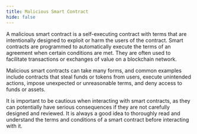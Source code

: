 ```yaml
---
title: Malicious Smart Contract
hide: false
---
```


A malicious smart contract is a self-executing contract with terms that are intentionally designed to exploit or harm the users of the contract. Smart contracts are programmed to automatically execute the terms of an agreement when certain conditions are met. They are often used to facilitate transactions or exchanges of value on a blockchain network.

Malicious smart contracts can take many forms, and common examples include contracts that steal funds or tokens from users, execute unintended actions, impose unexpected or unreasonable terms, and deny access to funds or assets.&#x20;

It is important to be cautious when interacting with smart contracts, as they can potentially have serious consequences if they are not carefully designed and reviewed. It is always a good idea to thoroughly read and understand the terms and conditions of a smart contract before interacting with it.
